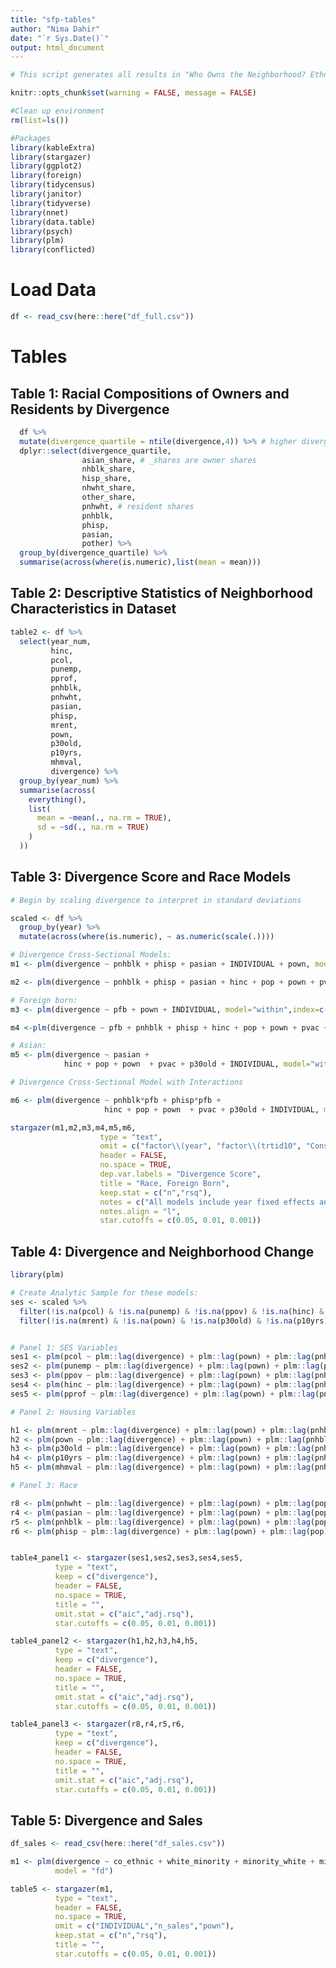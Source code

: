 ```yaml
---
title: "sfp-tables"
author: "Nima Dahir"
date: "`r Sys.Date()`"
output: html_document
---
```


```r
# This script generates all results in "Who Owns the Neighborhood? Ethnoracial Composition of Property Ownership and Neighborhood Trajectories in San Francisco" 

knitr::opts_chunk$set(warning = FALSE, message = FALSE) 

#Clean up environment
rm(list=ls())

#Packages
library(kableExtra)
library(stargazer)
library(ggplot2)
library(foreign)
library(tidycensus)
library(janitor)
library(tidyverse)
library(nnet)
library(data.table)
library(psych)
library(plm)
library(conflicted)

```

# Load Data

```r
df <- read_csv(here::here("df_full.csv")) 

```

# Tables
## Table 1: Racial Compositions of Owners and Residents by Divergence

```r
  df %>% 
  mutate(divergence_quartile = ntile(divergence,4)) %>% # higher divergence, higher quartile
  dplyr::select(divergence_quartile,
                asian_share, # _shares are owner shares
                nhblk_share,
                hisp_share,
                nhwht_share,
                other_share,
                pnhwht, # resident shares
                pnhblk,
                phisp,
                pasian,
                pother) %>% 
  group_by(divergence_quartile) %>% 
  summarise(across(where(is.numeric),list(mean = mean)))
```

## Table 2: Descriptive Statistics of Neighborhood Characteristics in Dataset

```r

table2 <- df %>% 
  select(year_num,
         hinc,
         pcol,
         punemp,
         pprof,
         pnhblk,
         pnhwht,
         pasian,
         phisp,
         mrent,
         pown,
         p30old,
         p10yrs,
         mhmval,
         divergence) %>% 
  group_by(year_num) %>%
  summarise(across(
    everything(),
    list(
      mean = ~mean(., na.rm = TRUE),
      sd = ~sd(., na.rm = TRUE)
    )
  ))

```

## Table 3: Divergence Score and Race Models

```r

# Begin by scaling divergence to interpret in standard deviations

scaled <- df %>% 
  group_by(year) %>% 
  mutate(across(where(is.numeric), ~ as.numeric(scale(.))))

# Divergence Cross-Sectional Models:
m1 <- plm(divergence ~ pnhblk + phisp + pasian + INDIVIDUAL + pown, model="within",index=c("trtid10","year"), effect = "time", data=scaled)

m2 <- plm(divergence ~ pnhblk + phisp + pasian + hinc + pop + pown + pvac + p30old + INDIVIDUAL, model="within",index=c("trtid10","year"), effect = "time", data=scaled)

# Foreign born:
m3 <- plm(divergence ~ pfb + pown + INDIVIDUAL, model="within",index=c("trtid10","year"), effect = "time", data=scaled)

m4 <-plm(divergence ~ pfb + pnhblk + phisp + hinc + pop + pown + pvac + p30old + INDIVIDUAL, model="within",index=c("trtid10","year"), effect = "time", data=scaled)

# Asian:
m5 <- plm(divergence ~ pasian +
            hinc + pop + pown  + pvac + p30old + INDIVIDUAL, model="within",index=c("trtid10","year"), effect = "time", data=scaled)

# Divergence Cross-Sectional Model with Interactions

m6 <- plm(divergence ~ pnhblk*pfb + phisp*pfb + 
                     hinc + pop + pown  + pvac + p30old + INDIVIDUAL, model="within",index=c("trtid10","year"), effect = "time", data=scaled)

stargazer(m1,m2,m3,m4,m5,m6,
                    type = "text",
                    omit = c("factor\\(year", "factor\\(trtid10", "Constant", "INDIVIDUAL"),
                    header = FALSE,
                    no.space = TRUE,
                    dep.var.labels = "Divergence Score",
                    title = "Race, Foreign Born",
                    keep.stat = c("n","rsq"),
                    notes = c("All models include year fixed effects and control for the number of individually-owned properties in each tract.","All variables are standardized to a mean of zero and standard deviation of 1; thus, coefficients can be interpreted as expected standard deviation changes in divergence with one standard deviation change in each independent variable."),
                    notes.align = "l",
                    star.cutoffs = c(0.05, 0.01, 0.001))
```


## Table 4: Divergence and Neighborhood Change

```r

library(plm)

# Create Analytic Sample for these models:
ses <- scaled %>% 
  filter(!is.na(pcol) & !is.na(punemp) & !is.na(ppov) & !is.na(hinc) & !is.na(pprof)) %>% 
  filter(!is.na(mrent) & !is.na(pown) & !is.na(p30old) & !is.na(p10yrs) & !is.na(pvac) & !is.na(mhmval)) 


# Panel 1: SES Variables
ses1 <- plm(pcol ~ plm::lag(divergence) + plm::lag(pown) + plm::lag(pnhblk) + plm::lag(phisp) + plm::lag(pasian) + plm::lag(pop) + plm::lag(pvac) + plm::lag(p30old) + plm::lag(INDIVIDUAL), data = ses, index = c("trtid10", "year"), model = "within", effect = "twoways")
ses2 <- plm(punemp ~ plm::lag(divergence) + plm::lag(pown) + plm::lag(pnhblk) + plm::lag(phisp) + plm::lag(pasian) + plm::lag(pop) + plm::lag(pvac) + plm::lag(p30old) + plm::lag(INDIVIDUAL), data = ses, index = c("trtid10", "year"), model = "within", effect = "twoways")
ses3 <- plm(ppov ~ plm::lag(divergence) + plm::lag(pown) + plm::lag(pnhblk) + plm::lag(phisp) + plm::lag(pasian) + plm::lag(pop) + plm::lag(pvac) + plm::lag(p30old) + plm::lag(INDIVIDUAL), data = ses, index = c("trtid10", "year"), model = "within", effect = "twoways")
ses4 <- plm(hinc ~ plm::lag(divergence) + plm::lag(pown) + plm::lag(pnhblk) + plm::lag(phisp) + plm::lag(pasian) + plm::lag(pop) + plm::lag(pvac) + plm::lag(p30old) + plm::lag(INDIVIDUAL), data = ses, index = c("trtid10", "year"), model = "within", effect = "twoways")
ses5 <- plm(pprof ~ plm::lag(divergence) + plm::lag(pown) + plm::lag(pnhblk) + plm::lag(phisp) + plm::lag(pasian) + plm::lag(pop) + plm::lag(pvac) + plm::lag(p30old) + plm::lag(INDIVIDUAL), data = ses, index = c("trtid10", "year"), model = "within", effect = "twoways")

# Panel 2: Housing Variables

h1 <- plm(mrent ~ plm::lag(divergence) + plm::lag(pown) + plm::lag(pnhblk) + plm::lag(phisp) + plm::lag(pasian) + plm::lag(pop) + plm::lag(pvac) + plm::lag(p30old) + plm::lag(INDIVIDUAL), data = ses, index = c("trtid10", "year"), model = "within", effect = "twoways")
h2 <- plm(pown ~ plm::lag(divergence) + plm::lag(pown) + plm::lag(pnhblk) + plm::lag(phisp) + plm::lag(pasian) + plm::lag(pop) + plm::lag(pvac) + plm::lag(p30old) + plm::lag(INDIVIDUAL), data = ses, index = c("trtid10", "year"), model = "within", effect = "twoways")
h3 <- plm(p30old ~ plm::lag(divergence) + plm::lag(pown) + plm::lag(pnhblk) + plm::lag(phisp) + plm::lag(pasian) + plm::lag(pop) + plm::lag(pvac) + plm::lag(p30old) + plm::lag(INDIVIDUAL), data = ses, index = c("trtid10", "year"), model = "within", effect = "twoways")
h4 <- plm(p10yrs ~ plm::lag(divergence) + plm::lag(pown) + plm::lag(pnhblk) + plm::lag(phisp) + plm::lag(pasian) + plm::lag(pop) + plm::lag(pvac) + plm::lag(p30old) + plm::lag(INDIVIDUAL), data = ses, index = c("trtid10", "year"), model = "within", effect = "twoways")
h5 <- plm(mhmval ~ plm::lag(divergence) + plm::lag(pown) + plm::lag(pnhblk) + plm::lag(phisp) + plm::lag(pasian) + plm::lag(pop) + plm::lag(pvac) + plm::lag(p30old) + plm::lag(INDIVIDUAL), data = ses, index = c("trtid10", "year"), model = "within", effect = "twoways")

# Panel 3: Race

r8 <- plm(pnhwht ~ plm::lag(divergence) + plm::lag(pown) + plm::lag(pop) + plm::lag(pvac) + plm::lag(p30old) + plm::lag(INDIVIDUAL), data = ses, index = c("trtid10", "year"), model = "within", effect = "twoways")
r4 <- plm(pasian ~ plm::lag(divergence) + plm::lag(pown) + plm::lag(pop) + plm::lag(pvac) + plm::lag(p30old) + plm::lag(INDIVIDUAL), data = ses, index = c("trtid10", "year"), model = "within", effect = "twoways")
r5 <- plm(pnhblk ~ plm::lag(divergence) + plm::lag(pown) + plm::lag(pop) + plm::lag(pvac) + plm::lag(p30old) + plm::lag(INDIVIDUAL), data = ses, index = c("trtid10", "year"), model = "within", effect = "twoways")
r6 <- plm(phisp ~ plm::lag(divergence) + plm::lag(pown) + plm::lag(pop) + plm::lag(pvac) + plm::lag(p30old) + plm::lag(INDIVIDUAL), data = ses, index = c("trtid10", "year"), model = "within", effect = "twoways")


table4_panel1 <- stargazer(ses1,ses2,ses3,ses4,ses5,
          type = "text",
          keep = c("divergence"),
          header = FALSE,
          no.space = TRUE,
          title = "",
          omit.stat = c("aic","adj.rsq"),
          star.cutoffs = c(0.05, 0.01, 0.001))

table4_panel2 <- stargazer(h1,h2,h3,h4,h5,
          type = "text",
          keep = c("divergence"),
          header = FALSE,
          no.space = TRUE,
          title = "",
          omit.stat = c("aic","adj.rsq"),
          star.cutoffs = c(0.05, 0.01, 0.001))                  

table4_panel3 <- stargazer(r8,r4,r5,r6,
          type = "text",
          keep = c("divergence"),
          header = FALSE,
          no.space = TRUE,
          title = "",
          omit.stat = c("aic","adj.rsq"),
          star.cutoffs = c(0.05, 0.01, 0.001))

```

## Table 5: Divergence and Sales
```r

df_sales <- read_csv(here::here("df_sales.csv")) 

m1 <- plm(divergence ~ co_ethnic + white_minority + minority_white + minority_minority + n_sales + pnhblk + phisp + pasian + pop + pown + pvac + p30old + INDIVIDUAL, data = df_sales, index = c("trtid10", "year_num"),
          model = "fd")

table5 <- stargazer(m1,
          type = "text",
          header = FALSE,
          no.space = TRUE,
          omit = c("INDIVIDUAL","n_sales","pown"),
          keep.stat = c("n","rsq"),
          title = "",
          star.cutoffs = c(0.05, 0.01, 0.001))

```

